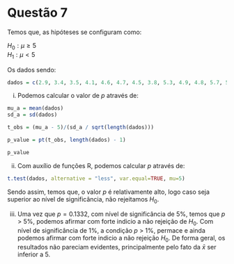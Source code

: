 # Questão 7

Temos que, as hipóteses se configuram como:

$H_0: \mu \geq 5$  
$H_1: \mu < 5$

Os dados sendo:

```r
dados = c(2.9, 3.4, 3.5, 4.1, 4.6, 4.7, 4.5, 3.8, 5.3, 4.9, 4.8, 5.7, 5.8, 5.0, 3.4, 5.9, 6.3, 4.6, 5.5, 6.2)
```

i) Podemos calcular o valor de $p$ através de:

```r
mu_a = mean(dados)
sd_a = sd(dados)

t_obs = (mu_a - 5)/(sd_a / sqrt(length(dados)))

p_value = pt(t_obs, length(dados) - 1)

p_value
```

ii) Com auxílio de funções R, podemos calcular $p$ através de:

```r
t.test(dados, alternative = "less", var.equal=TRUE, mu=5)
```
Sendo assim, temos que, o valor $p$ é relativamente alto, logo caso seja superior ao nível de significância, não rejeitamos $H_0$.

iii) Uma vez que $p = 0.1332$, com nível de significância de 5%, temos que $p$ > 5%, podemos afirmar com forte indicio a não rejeição de $H_0$. Com nível de significância de 1%, a condição $p$ > 1%, permace e ainda podemos afirmar com forte indicio a não rejeição $H_0$. De forma geral, os resultados não pareciam evidentes, principalmente pelo fato da $\bar{x}$ ser inferior a 5.

